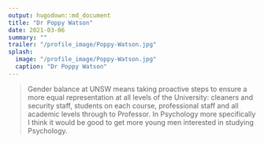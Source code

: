 ```yaml
---
output: hugodown::md_document
title: "Dr Poppy Watson"
date: 2021-03-06
summary: ""
trailer: "/profile_image/Poppy-Watson.jpg"
splash:
  image: "/profile_image/Poppy-Watson.jpg"
  caption: "Dr Poppy Watson"
---
```


> Gender balance at UNSW means taking proactive steps to ensure a more equal representation at all levels of the University: cleaners and security staff, students on each course, professional staff and all academic levels through to Professor. In Psychology more specifically I think it would be good to get more young men interested in studying Psychology.

